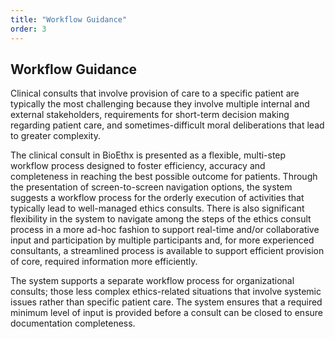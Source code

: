 ```yaml
---
title: "Workflow Guidance"
order: 3
---
```


## Workflow Guidance

Clinical consults that involve provision of care to a specific patient are typically the most challenging because they involve multiple internal and external stakeholders, requirements for short-term decision making regarding patient care, and sometimes-difficult moral deliberations that lead to greater complexity.

The clinical consult in BioEthx is presented as a flexible, multi-step workflow process designed to foster efficiency, accuracy and completeness in reaching the best possible outcome for patients. Through the presentation of screen-to-screen navigation options, the system suggests a workflow process for the orderly execution of activities that typically lead to well-managed ethics consults. There is also significant flexibility in the system to navigate among the steps of the ethics consult process in a more ad-hoc fashion to support real-time and/or collaborative input and participation by multiple participants and, for more experienced consultants, a streamlined process is available to support efficient provision of core, required information more efficiently.

The system supports a separate workflow process for organizational consults; those less complex ethics-related situations that involve systemic issues rather than specific patient care. The system ensures that a required minimum level of input is provided before a consult can be closed to ensure documentation completeness.
